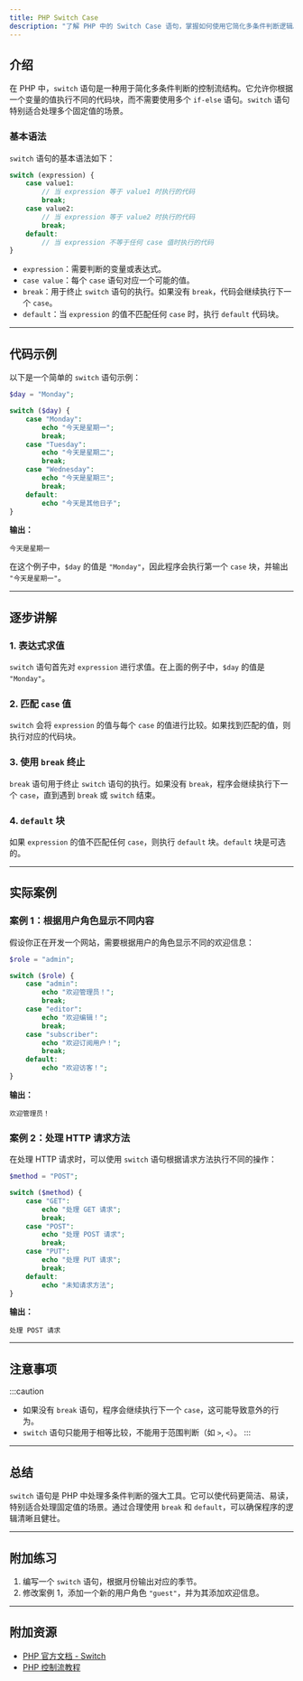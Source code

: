 ```yaml
---
title: PHP Switch Case
description: "了解 PHP 中的 Switch Case 语句，掌握如何使用它简化多条件判断逻辑。本文包含代码示例、实际案例和总结，适合初学者学习。"
---
```


## 介绍

在 PHP 中，`switch` 语句是一种用于简化多条件判断的控制流结构。它允许你根据一个变量的值执行不同的代码块，而不需要使用多个 `if-else` 语句。`switch` 语句特别适合处理多个固定值的场景。

### 基本语法

`switch` 语句的基本语法如下：

```php
switch (expression) {
    case value1:
        // 当 expression 等于 value1 时执行的代码
        break;
    case value2:
        // 当 expression 等于 value2 时执行的代码
        break;
    default:
        // 当 expression 不等于任何 case 值时执行的代码
}
```

- `expression`：需要判断的变量或表达式。
- `case value`：每个 `case` 语句对应一个可能的值。
- `break`：用于终止 `switch` 语句的执行。如果没有 `break`，代码会继续执行下一个 `case`。
- `default`：当 `expression` 的值不匹配任何 `case` 时，执行 `default` 代码块。

---

## 代码示例

以下是一个简单的 `switch` 语句示例：

```php
$day = "Monday";

switch ($day) {
    case "Monday":
        echo "今天是星期一";
        break;
    case "Tuesday":
        echo "今天是星期二";
        break;
    case "Wednesday":
        echo "今天是星期三";
        break;
    default:
        echo "今天是其他日子";
}
```

**输出：**
```
今天是星期一
```

在这个例子中，`$day` 的值是 `"Monday"`，因此程序会执行第一个 `case` 块，并输出 `"今天是星期一"`。

---

## 逐步讲解

### 1. 表达式求值
`switch` 语句首先对 `expression` 进行求值。在上面的例子中，`$day` 的值是 `"Monday"`。

### 2. 匹配 `case` 值
`switch` 会将 `expression` 的值与每个 `case` 的值进行比较。如果找到匹配的值，则执行对应的代码块。

### 3. 使用 `break` 终止
`break` 语句用于终止 `switch` 语句的执行。如果没有 `break`，程序会继续执行下一个 `case`，直到遇到 `break` 或 `switch` 结束。

### 4. `default` 块
如果 `expression` 的值不匹配任何 `case`，则执行 `default` 块。`default` 块是可选的。

---

## 实际案例

### 案例 1：根据用户角色显示不同内容
假设你正在开发一个网站，需要根据用户的角色显示不同的欢迎信息：

```php
$role = "admin";

switch ($role) {
    case "admin":
        echo "欢迎管理员！";
        break;
    case "editor":
        echo "欢迎编辑！";
        break;
    case "subscriber":
        echo "欢迎订阅用户！";
        break;
    default:
        echo "欢迎访客！";
}
```

**输出：**
```
欢迎管理员！
```

### 案例 2：处理 HTTP 请求方法
在处理 HTTP 请求时，可以使用 `switch` 语句根据请求方法执行不同的操作：

```php
$method = "POST";

switch ($method) {
    case "GET":
        echo "处理 GET 请求";
        break;
    case "POST":
        echo "处理 POST 请求";
        break;
    case "PUT":
        echo "处理 PUT 请求";
        break;
    default:
        echo "未知请求方法";
}
```

**输出：**
```
处理 POST 请求
```

---

## 注意事项

:::caution
- 如果没有 `break` 语句，程序会继续执行下一个 `case`，这可能导致意外的行为。
- `switch` 语句只能用于相等比较，不能用于范围判断（如 `>`, `<`）。
:::

---

## 总结

`switch` 语句是 PHP 中处理多条件判断的强大工具。它可以使代码更简洁、易读，特别适合处理固定值的场景。通过合理使用 `break` 和 `default`，可以确保程序的逻辑清晰且健壮。

---

## 附加练习

1. 编写一个 `switch` 语句，根据月份输出对应的季节。
2. 修改案例 1，添加一个新的用户角色 `"guest"`，并为其添加欢迎信息。

---

## 附加资源

- [PHP 官方文档 - Switch](https://www.php.net/manual/zh/control-structures.switch.php)
- [PHP 控制流教程](https://www.w3schools.com/php/php_switch.asp)